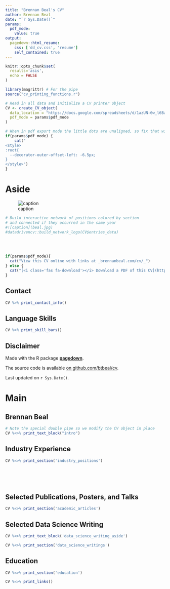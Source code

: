 ```yaml
---
title: "Brennan Beal's CV"
author: Brennan Beal
date: "`r Sys.Date()`"
params:
  pdf_mode:
    value: true
output:
  pagedown::html_resume:
    css: ['dd_cv.css', 'resume']
    self_contained: true
---
```


```r
knitr::opts_chunk$set(
  results='asis', 
  echo = FALSE
)

library(magrittr) # For the pipe
source("cv_printing_functions.r")

# Read in all data and initialize a CV printer object
CV <- create_CV_object(
  data_location = "https://docs.google.com/spreadsheets/d/1azUN-6w_l6Badt7WLw1C_iWFUTeX_chL-HVMbH4mvzQ/edit#gid=917338460",  
  pdf_mode = params$pdf_mode
)

```


```r
# When in pdf export mode the little dots are unaligned, so fix that with some conditional CSS.
if(params$pdf_mode) {
    cat("
<style>
:root{
  --decorator-outer-offset-left: -6.5px;
}
</style>")
}
```


Aside
================================================================================
![caption](beal.png)
```r
# Build interactive network of positions colored by section
# and connected if they occurred in the same year
#![caption](beal.jpg)
#datadrivencv::build_network_logo(CV$entries_data)
```
<br>
<br>

```r
if(params$pdf_mode){
  cat("View this CV online with links at _brennanbeal.com/cv/_")
} else {
  cat("[<i class='fas fa-download'></i> Download a PDF of this CV](https://github.com/btbeal/cv/raw/main/beal_cv.pdf)")
}
```

Contact {#contact}
--------------------------------------------------------------------------------

```r
CV %>% print_contact_info()
```



Language Skills {#skills}
--------------------------------------------------------------------------------

```r
CV %>% print_skill_bars()
```



Disclaimer {#disclaimer}
--------------------------------------------------------------------------------

Made with the R package [**pagedown**](https://github.com/rstudio/pagedown). 

The source code is available [on github.com/btbeal/cv](https://github.com/btbeal/cv).

Last updated on `r Sys.Date()`.



Main
================================================================================

Brennan Beal {#title}
--------------------------------------------------------------------------------

```r
# Note the special double pipe so we modify the CV object in place
CV %<>% print_text_block("intro") 
```

Industry Experience {data-icon=suitcase}
--------------------------------------------------------------------------------

<!-- ::: aside -->
<!-- ```{r} -->
<!-- CV %<>% print_text_block('industy_experience_aside') -->
<!-- ``` -->
<!-- ::: -->

```r
CV %<>% print_section('industry_positions')
```
<!-- These breaks just force a new page so section doesnt get cut off -->
<br>
<br>
<br>


Selected Publications, Posters, and Talks {data-icon=book}
--------------------------------------------------------------------------------

```r
CV %<>% print_section('academic_articles')
```


Selected Data Science Writing {data-icon=chart-line}
--------------------------------------------------------------------------------

::: aside
```r
CV %<>% print_text_block('data_science_writing_aside')
```
:::

```r
CV %<>% print_section('data_science_writings')
```



Education {data-icon=graduation-cap data-concise=true}
--------------------------------------------------------------------------------

```r
CV %<>% print_section('education')
```



```r
CV %<>% print_links()
```

